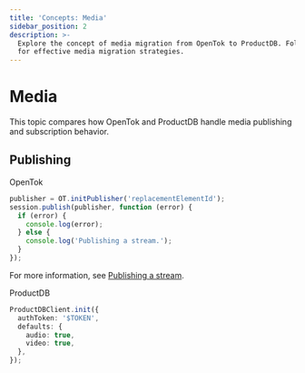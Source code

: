 ```yaml
---
title: 'Concepts: Media'
sidebar_position: 2
description: >-
  Explore the concept of media migration from OpenTok to ProductDB. Follow our guide
  for effective media migration strategies.
---
```


# Media

This topic compares how OpenTok and ProductDB handle media publishing and subscription behavior.

## Publishing

OpenTok

```ts
publisher = OT.initPublisher('replacementElementId');
session.publish(publisher, function (error) {
  if (error) {
    console.log(error);
  } else {
    console.log('Publishing a stream.');
  }
});
```

For more information, see [Publishing a stream](https://tokbox.com/developer/guides/publish-stream/js/).

ProductDB

```ts
ProductDBClient.init({
  authToken: '$TOKEN',
  defaults: {
    audio: true,
    video: true,
  },
});
```

<head>
  <title>Concepts: Media Guide</title>
  <meta
    name="description"
    content="Explore the concept of media migration from OpenTok to ProductDB. Follow our guide for effective media migration strategies."
  />
</head>
